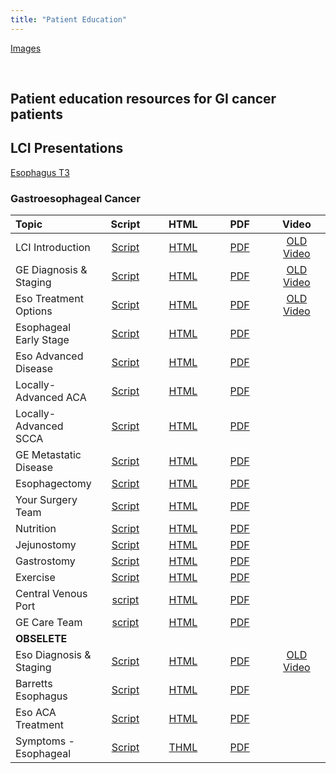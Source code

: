 ```yaml
---
title: "Patient Education"
---
```

[Images](images.html)

<br/>

## Patient education resources for GI cancer patients

## LCI Presentations

[Esophagus T3](esot3_slides.html) 


### Gastroesophageal Cancer

| Topic | Script | HTML | PDF | Video |
|:--------------|:-------------:|:-------------:|:-------------:|:-------------:|
| LCI Introduction | [Script](lci_intro_slides.html) | [HTML](lci_intro.html) | [PDF](lci_intro.pdf) | [OLD Video](https://www.youtube.com/watch?v=aDkgurq17wE) |
| GE Diagnosis & Staging | [Script](ge_dx_staging_slides.html) | [HTML](ge_dx_staging.html) | [PDF](ge_dx_staging.pdf) | [OLD Video](https://www.youtube.com/watch?v=aDkgurq17wE) |
| Eso Treatment Options | [Script](eso_rx_options_slides.html) | [HTML](eso_tx_options.html) | [PDF](eso_rx_options.pdf) | [OLD Video](https://www.youtube.com/watch?v=Tk8cp3uL-lU) |
| Esophageal Early Stage | [Script](eso_early_slides.html) | [HTML](eso_early.html) | [PDF](eso_early.pdf) |  |
| Eso Advanced Disease | [Script](eso_advanced_slides.html) | [HTML](eso_advanced.html) | [PDF](eso_advanced.pdf) |  |
| Locally-Advanced ACA | [Script](eso_aca_locally_advanced_slides.html) | [HTML](eso_aca_locally_advanced.html) | [PDF](eso_aca_locally_advanced.pdf) |  |
| Locally-Advanced SCCA | [Script](eso_scca_locally_advanced_slides.html) | [HTML](eso_scca_locally_advanced.html) | [PDF](eso_scca_locally_advanced.pdf) |  |
| GE Metastatic Disease | [Script](ge_metastatic_slides.html) | [HTML](ge_metastatic.html) | [PDF](ge_metastatic.pdf) |  |
| Esophagectomy | [Script](eso_surgery_slides.html) | [HTML](eso_surgery.html) | [PDF](eso_surgery.pdf) |  |
| Your Surgery Team | [Script](surgeon_slides.html) | [HTML](surgeon.html) | [PDF](surgeon.pdf) |  |
| Nutrition | [Script](nutrition_slides.html) | [HTML](nutrition.html) | [PDF](nutrition.pdf) |  |
| Jejunostomy | [Script](jejunostomy_slides.html) | [HTML](jejunostomy.html) | [PDF](jejunostomy.pdf) |  |
| Gastrostomy | [Script](gastrostomy_slides.html) | [HTML](gastrostomy.html) | [PDF](gastrostomy.pdf) |  |
| Exercise | [Script](exercise_slides.html) | [HTML](exercise.html) | [PDF](exercise.pdf) |  |
| Central Venous Port | [script](cv_port_slides.html) | [HTML](cv_port.html) | [PDF](cv_port.pdf) |  |
| GE Care Team | [script](ge_care_team_slides.html) | [HTML](ge_care_team.html) | [PDF](ge_care_team.pdf) |  |
| **OBSELETE** |  |  |  |  |
| Eso Diagnosis & Staging | [Script](eso_dx_staging_slides.html) | [HTML](eso_dx_staging.html) | [PDF](eso_dx_staging.pdf) | [OLD Video](https://www.youtube.com/watch?v=aDkgurq17wE) |
| Barretts Esophagus | [Script](eso_barretts_slides.html) | [HTML](eso_barretts.html) | [PDF](eso_barretts.pdf) |  |
| Eso ACA Treatment | [Script](eso_aca_rx_slides.html) | [HTML](eso_aca_rx.html) | [PDF](eso_aca_rx.pdf) |  |
| Symptoms - Esophageal | [Script](eso_symptoms_slides.html) | [THML](eso_symptoms.html) | [PDF](eso_symptoms.pdf) |  |
